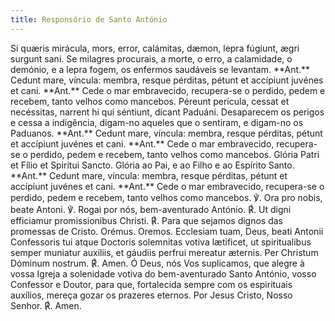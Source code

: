 ```yaml
---
title: Responsório de Santo António
---
```


<div class="side-by-side not-content">
  <span class="text-justify">
    Si quæris mirácula, mors, error, calámitas, dæmon, lepra fúgiunt, ægri
    surgunt sani.
  </span>
  <span class="text-justify">
    Se milagres procurais, a morte, o erro, a calamidade, o demónio, e a lepra
    fogem, os enfermos saudáveis se levantam.
  </span>
  <span class="text-justify">
    **Ant.** Cedunt mare, víncula: membra, resque pérditas, pétunt et accípiunt
    juvénes et cani.
  </span>
  <span class="text-justify">
    **Ant.** Cede o mar embravecido, recupera-se o perdido, pedem e recebem,
    tanto velhos como mancebos.
  </span>
  <span class="text-justify">
    Péreunt perícula, cessat et necéssitas, narrent hi qui séntiunt, dicant
    Paduáni.
  </span>
  <span class="text-justify">
    Desaparecem os perigos e cessa a indigência, digam-no aqueles que o
    sentiram, e digam-no os Paduanos.
  </span>
  <span class="text-justify">
    **Ant.** Cedunt mare, víncula: membra, resque pérditas, pétunt et accípiunt
    juvénes et cani.
  </span>
  <span class="text-justify">
    **Ant.** Cede o mar embravecido, recupera-se o perdido, pedem e recebem,
    tanto velhos como mancebos.
  </span>
  <span class="text-justify">Glória Patri et Fílio et Spirítui Sancto.</span>
  <span class="text-justify">
    Glória ao Pai, e ao Filho e ao Espírito Santo.
  </span>
  <span class="text-justify">
    **Ant.** Cedunt mare, víncula: membra, resque pérditas, pétunt et accípiunt
    juvénes et cani.
  </span>
  <span class="text-justify">
    **Ant.** Cede o mar embravecido, recupera-se o perdido, pedem e recebem,
    tanto velhos como mancebos.
  </span>
  <span class="text-justify">℣. Ora pro nobis, beate Antoni.</span>
  <span class="text-justify">℣. Rogai por nós, bem-aventurado António.</span>
  <span class="text-justify">
    <span class="text-red-500">℟.</span> Ut digni efficiamur promissionibus
    Christi.
  </span>
  <span class="text-justify">
    <span class="text-red-500">℟.</span> Para que sejamos dignos das promessas
    de Cristo.
  </span>
  <span class="text-red-500 text-center">Orémus.</span>
  <span class="text-red-500 text-center">Oremos.</span>
  <span class="text-justify">
    Ecclesiam tuam, Deus, beati Antonii Confessoris tui atque Doctoris
    solemnitas votiva lætificet, ut spiritualibus semper muniatur auxiliis, et
    gáudiis perfrui mereatur æternis. Per Christum Dóminum nostrum.
    <span class="text-red-500">℟.</span> Amen.
  </span>
  <span class="text-justify">
    Ó Deus, nós Vos suplicamos, que alegre à vossa Igreja a solenidade votiva do
    bem-aventurado Santo António, vosso Confessor e Doutor, para que,
    fortalecida sempre com os espirituais auxílios, mereça gozar os prazeres
    eternos. Por Jesus Cristo, Nosso Senhor.
    <span class="text-red-500">℟.</span> Amen.
  </span>
</div>
